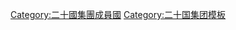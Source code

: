 {{Navbox
|name = G20
|title = [[二十國集團]]（G20）
|bodyclass = hlist
|list1 =
* {{ARG}} 
* {{AUS}}
* {{BRA}}
* {{CAN}}
* {{PRC}}
* {{EU}}
* {{FRA}}
* {{GER}}
* {{IND}}
* {{IDN}}
* {{ITA}}
* {{JPN}}
* {{MEX}}
* {{RUS}}
* {{SAU}}
* {{SAF}}
* {{SKO}}
* {{TUR}}
* {{UK}}
* {{USA}}
}}<includeonly>
[[Category:二十國集團成員國]]
</includeonly><noinclude>
{{Collapsible option}}
[[Category:二十国集团模板]]
</noinclude>